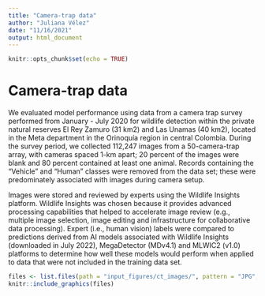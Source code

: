 ```yaml
---
title: "Camera-trap data"
author: "Juliana Vélez"
date: "11/16/2021"
output: html_document
---
```


```r
knitr::opts_chunk$set(echo = TRUE)
```

# Camera-trap data

We evaluated model performance using data from a camera trap survey performed from January - July 2020 for wildlife detection within the private natural reserves El Rey Zamuro (31 km2) and Las Unamas (40 km2), located in the Meta department in the Orinoquía region in central Colombia. During the survey period, we collected 112,247 images from a 50-camera-trap array, with cameras spaced 1-km apart; 20 percent of the images were blank and 80 percent contained at least one animal. Records containing the "Vehicle" and "Human" classes were removed from the data set; these were predominately associated with images during camera setup.

Images were stored and reviewed by experts using the Wildlife Insights platform. Wildlife Insights was chosen because it provides advanced processing capabilities that helped to accelerate image review (e.g., multiple image selection, image editing and infrastructure for collaborative data processing).  Expert (i.e., human vision) labels were compared to predictions derived from AI models associated with Wildlife Insights (downloaded in July 2022), MegaDetector (MDv4.1) and MLWIC2 (v1.0) platforms to determine how well these models would perform when applied to data that were not included in the training data set. 

```r
files <- list.files(path = "input_figures/ct_images/", pattern = "JPG", full.names = TRUE)
knitr::include_graphics(files)
```



